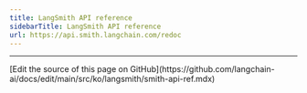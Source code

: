 ```yaml
---
title: LangSmith API reference
sidebarTitle: LangSmith API reference
url: https://api.smith.langchain.com/redoc
---
```


---

<Callout icon="pen-to-square" iconType="regular">
  [Edit the source of this page on GitHub](https://github.com/langchain-ai/docs/edit/main/src/ko/langsmith/smith-api-ref.mdx)
</Callout>
